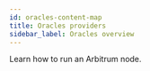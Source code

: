 ```yaml
---
id: oracles-content-map
title: Oracles providers
sidebar_label: Oracles overview
---
```



Learn how to run an Arbitrum node.

<div
  style={{
    display: 'grid',
    gridTemplateColumns: 'repeat(auto-fit, minmax(300px, 1fr))',
    gap: '20px',
  }}
>
  <Card
    title="API3"
    description="API3"
    href="/for-devs/third-party-docs/oracles/api3/api3"
    target="_blank"
  />
  <Card
    title="Chainlink"
    description="Chainlink"
    href="/for-devs/third-party-docs/oracles/chainlink/chainlink"
    target="_blank"
  />
  <Card
    title="Chronicle"
    description="Chronicle"
    href="/for-devs/third-party-docs/oracles/chronicle/chronicle"
    target="_blank"
  />
  <Card
    title="Ora"
    description="Ora"
    href="/for-devs/third-party-docs/oracles/ora/ora"
    target="_blank"
  />
  <Card
    title="Supra price feed"
    description="Querying price feeds with Supra"
    href="/for-devs/third-party-docs/oracles/supra/use-supras-price-feed-oracle"
    target="_blank"
  />
  <Card
    title="Supra VRF"
    description="Using Supra VRF"
    href="/for-devs/third-party-docs/oracles/supra/use-supras-vrf"
    target="_blank"
  />
  <Card
    title="Trellor"
    description="Trellor"
    href="/for-devs/third-party-docs/oracles/trellor/trellor"
    target="_blank"
  />
</div>
